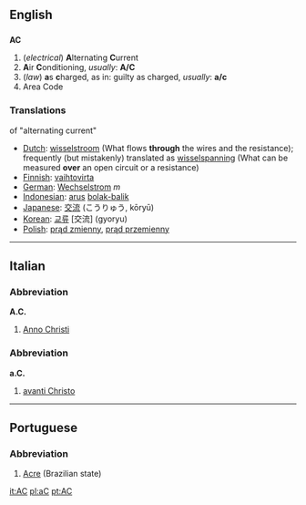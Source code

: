 ==English==

==={{initialism}}===
'''AC'''
#(''electrical'') '''A'''lternating '''C'''urrent
# '''A'''ir '''C'''onditioning, ''usually'':  '''A/C'''
# (''law'') '''a'''s '''c'''harged, as in:  guilty as charged, ''usually'':  '''a/c'''
#Area Code

===Translations=== of "alternating current"
*[[Dutch]]: [[wisselstroom]] (What flows '''through''' the wires and the resistance); frequently (but mistakenly) translated as [[wisselspanning]] (What can be measured '''over''' an open circuit or a resistance)
*[[Finnish]]: [[vaihtovirta]]
*[[German]]: [[Wechselstrom]] ''m''
*[[Indonesian]]: [[arus]] [[bolak-balik]]
*[[Japanese]]: [[交流]] (こうりゅう, kōryū)
*[[Korean]]: [[교류]] [交流] (gyoryu)
*[[Polish]]: [[prąd zmienny]], [[prąd przemienny]]

----

==Italian==
===Abbreviation===
'''A.C.'''

# [[Anno Christi]]

===Abbreviation===
'''a.C.'''

# [[avanti Christo]]

----

==Portuguese==

===Abbreviation===
#[[Acre]] (Brazilian state)

[[it:AC]]
[[pl:aC]]
[[pt:AC]]